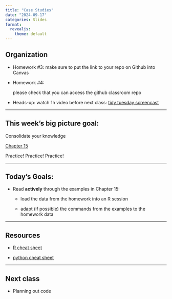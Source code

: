 ```yaml
---
title: "Case Studies"
date: "2024-09-17"
categories: Slides
format: 
  revealjs:
    theme: default
---
```


## Organization

- Homework #3: 
make sure to put the link to your repo on Github into Canvas

- Homework #4: 
  
  please check that you can access the github classroom repo
  
- Heads-up: 
watch 1h video before next class: [tidy tuesday screencast](https://www.youtube.com/embed/89l_3Y53qMM)


---

## This week's big picture goal:

Consolidate your knowledge 

[Chapter 15](https://srvanderplas.github.io/stat-computing-r-python/part-gen-prog/07-prog-data.html)

Practice! Practice! Practice!

---

## Today's Goals:


- Read **actively** through the examples in Chapter 15:

  - load the data from the homework into an R session 
  
  - adapt (if possible) the commands from the examples to the homework data


----

## Resources

- [R cheat sheet](https://srvanderplas.github.io/stat-computing-r-python/files/Short-refcard.pdf)

- [python cheat sheet](https://srvanderplas.github.io/stat-computing-r-python/files/Python3_reference_cheat_sheet.pdf)


----

## Next class

- Planning out code


